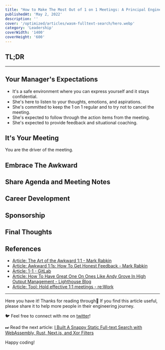 ```yaml
---
title: "How to Make The Most Out of 1 on 1 Meetings: A Principal Engineer's Guide"
publishedAt: 'May 2, 2022'
description: ''
cover: '/optimized/articles/wasm-fulltext-search/hero.webp'
category: 'Leadership'
coverWidth: '1400'
coverHeight: '600'
---
```


## TL;DR

---

## Your Manager's Expectations

- It's a safe environment where you can express yourself and it stays confidential.
- She's here to listen to your thoughts, emotions, and aspirations.
- She's committed to keep the 1 on 1 regular and to try not to cancel the meeting.
- She's expected to follow through the action items from the meeting.
- She's expected to provide feedback and situational coaching.

## It's Your Meeting

You are the driver of the meeting.

## Embrace The Awkward

## Share Agenda and Meeting Notes

## Career Development

## Sponsorship

## Final Thoughts

## References

- [Article: The Art of the Awkward 1:1 - Mark Rabkin](https://medium.com/@mrabkin/the-art-of-the-awkward-1-1-f4e1dcbd1c5c)
- [Article: Awkward 1:1s: How To Get Honest Feedback - Mark Rabkin](https://medium.com/@mrabkin/awkward-1-1s-the-art-of-getting-honest-feedback-2843078b2880)
- [Article: 1-1 - GitLab](https://about.gitlab.com/handbook/leadership/1-1/)
- [Article: How To Have Great One On Ones Like Andy Grove In High Output Management - Lighthouse Blog](https://getlighthouse.com/blog/high-output-management/)
- [Article: Tool: Hold effective 1:1 meetings - re:Work](https://rework.withgoogle.com/guides/managers-coach-managers-to-coach/steps/hold-effective-1-1-meetings/)

---

Here you have it! Thanks for reading through🙌
If you find this article useful, please share it to help more people in their engineering journey.

🐦 Feel free to connect with me on [twitter](https://twitter.com/dawchihliou)!

⏭ Read the next article: [I Built A Snappy Static Full-text Search with WebAssembly, Rust, Next.js, and Xor Filters](/articles/i-built-a-snappy-full-text-search-with-webassembly-rust-nextjs-and-xor-filters)

Happy coding!
